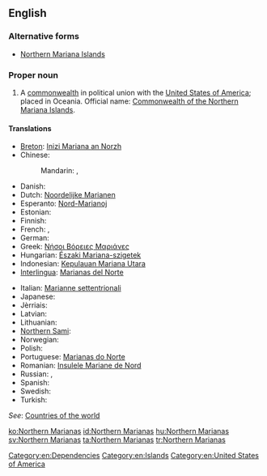 ==English==
{{wikipedia|Northern Mariana Islands}}

===Alternative forms===
* [[Northern Mariana Islands]]

===Proper noun===
{{en-proper noun}}

# A [[commonwealth]] in political union with the [[United States of America]]; placed in Oceania. Official name: [[Commonwealth of the Northern Mariana Islands]].

====Translations====
{{trans-top|Northern Marianas}}
* [[Breton]]: [[Inizi Mariana an Norzh]]
* Chinese:
*: Mandarin: {{t|cmn|北馬里亞納群島|sc=Hani}}, {{t|cmn|北马里亚纳群岛|tr=Běi Mǎlǐyǎnà qúndǎo|sc=Hani}}
* Danish: {{t-|da|Nordmarianerne}}
* Dutch: [[Noordelijke Marianen]]
* Esperanto: [[Nord-Marianoj]]
* Estonian: {{t-|et|Põhja-Mariaanid}}
* Finnish: {{t-|fi|Pohjois-Mariaanit}}
* French: {{t+|fr|îles Mariannes du Nord|f-p}}, {{t-|fr|Mariannes du Nord|f-p}}
* German: {{t-|de|Nördliche Marianen|f-p}}
* Greek: [[Νήσοι Βόρειες Μαριάνες]]
* Hungarian: [[Északi Mariana-szigetek]]
* Indonesian: [[Kepulauan Mariana Utara]]
* [[Interlingua]]: [[Marianas del Norte]]
{{trans-mid}}
* Italian: [[Marianne settentrionali]]
* Japanese: {{t-|ja|北マリアナ諸島|tr=Kita Mariana shotō}}
* Jèrriais: {{tø|roa-jer|Mêrriennes du Nord|f-p}}
* Latvian: {{t-|lv|Ziemeļu Marianas Salas}}
* Lithuanian: {{t-|lt|Marianos Šiaurinės Salos}}
* [[Northern Sami]]: {{tø|se|Davve-Mariánat}}
* Norwegian: {{t-|no|Nord-Marianene}}
* Polish: {{t+|pl|Mariany Północne}}
* Portuguese: [[Marianas do Norte]]
* Romanian: [[Insulele Mariane de Nord]]
* Russian: {{t-|ru|Северные Марианские острова|m-p|tr=Sévernyje Mariánskije ostrová}}, {{t-|ru|Северные Марианы|f-p|tr=Sévernyje Mariány}}
* Spanish: {{t+|es|Islas Marianas del Norte}}
* Swedish: {{t+|sv|Nordmarianerna}}
* Turkish: {{t+|tr|Kuzey Mariana Adaları}}
{{trans-bottom}}
''See'': [[Appendix:Countries of the world|Countries of the world]]

[[Category:en:Dependencies]]
[[Category:en:Islands]]
[[Category:en:United States of America]]

[[ko:Northern Marianas]]
[[id:Northern Marianas]]
[[hu:Northern Marianas]]
[[sv:Northern Marianas]]
[[ta:Northern Marianas]]
[[tr:Northern Marianas]]